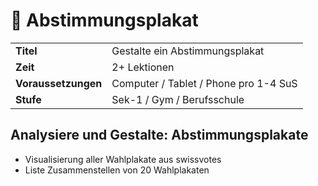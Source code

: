 # 📢 Abstimmungsplakat

|                     |                                       |
| ------------------- | ------------------------------------- |
| **Titel**           | Gestalte ein Abstimmungsplakat        |
| **Zeit**            | 2+ Lektionen                          |
| **Voraussetzungen** | Computer / Tablet / Phone pro 1-4 SuS |
| **Stufe**           | Sek-1 / Gym / Berufsschule            |

## Analysiere und Gestalte: Abstimmungsplakate

- Visualisierung aller Wahlplakate aus swissvotes
- Liste Zusammenstellen von 20 Wahlplakaten
